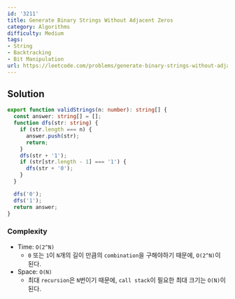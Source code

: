 ```yaml
---
id: '3211'
title: Generate Binary Strings Without Adjacent Zeros
category: Algorithms
difficulty: Medium
tags:
- String
- Backtracking
- Bit Manipulation
url: https://leetcode.com/problems/generate-binary-strings-without-adjacent-zeros
---
```


## Solution

```typescript filename="solution.ts" copy
export function validStrings(n: number): string[] {
  const answer: string[] = [];
  function dfs(str: string) {
    if (str.length === n) {
      answer.push(str);
      return;
    }
    dfs(str + '1');
    if (str[str.length - 1] === '1') {
      dfs(str + '0');
    }
  }

  dfs('0');
  dfs('1');
  return answer;
}
```

### Complexity

- Time: `O(2^N)`
  - `0` 또는 `1`이 `N`개의 길이 만큼의 `combination`을 구해야하기 때문에, `O(2^N)`이 된다.
- Space: `O(N)`
  - 최대 `recursion`은 `N`번이기 때문에, `call stack`이 필요한 최대 크기는 `O(N)`이 된다.

